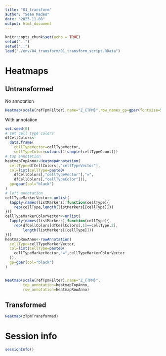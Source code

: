 ```yaml
---
title: "01_transform"
author: "Sean Maden"
date: "2023-11-08"
output: html_document
---
```


```r
knitr::opts_chunk$set(echo = TRUE)
setwd("..")
setwd("..")
load("./env/04_transform/01_transform_script.RData")
```

# Heatmaps

## Untransformed

No annotation

```r
Heatmap(scale(refTpmFilter),name="Z_{TPM}",row_names_gp=gpar(fontsize=5))
```

With annotation

```r
set.seed(0)
# set cell type colors
dfCellColors<-
  data.frame(
    cellTypeVector=cellTypeVector, 
    cellTypeColor=colours()[sample(cellTypeCount)])
# top annotation
heatmapTopAnno<-HeatmapAnnotation(
  cellType=dfCellColors[,"cellTypeVector"],
  col=list(cellType=paste0(
    dfCellColors[,"cellTypeVector"],"=",
    dfCellColors[,"cellTypeColor"])),
  gp=gpar(col="black")
)
# left annotation
cellTypeMarkerVector<-unlist(
  lapply(names(listMarkers),function(cellType){
    rep(cellType,length(listMarkers[[cellType]]))
}))
cellTypeMarkerColorVector<-unlist(
  lapply(names(listMarkers),function(cellType){
    rep(dfCellColors[dfCellColors[,1]==cellType,2],
        length(listMarkers[[cellType]]))
}))
heatmapRowAnno<-rowAnnotation(
  cellType=cellTypeMarkerVector,
  col=list(cellType=paste0(
    cellTypeMarkerVector,"=",cellTypeMarkerColorVector
  )),
  gp=gpar(col="black")
)


Heatmap(scale(refTpmFilter),name="Z_{TPM}",
        top_annotation=heatmapTopAnno,
        row_annotation=heatmapRowAnno)
```




## Transformed 

```r
Heatmap(zTpmTransformed)
```

# Session info

```r
sessionInfo()
```
